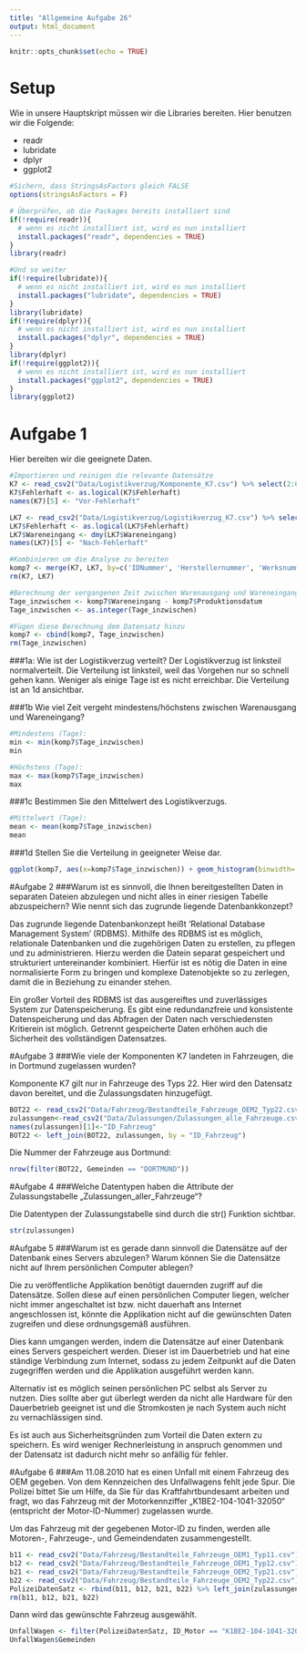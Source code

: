 ```yaml
---
title: "Allgemeine Aufgabe 26"
output: html_document
---
```


```r
knitr::opts_chunk$set(echo = TRUE)
```

# Setup

Wie in unsere Hauptskript müssen wir die Libraries bereiten. Hier benutzen wir die Folgende:

<ul>
  <li>readr</li>
  <li>lubridate</li>
  <li>dplyr</li>
  <li>ggplot2</li>
</ul>

```r
#Sichern, dass StringsAsFactors gleich FALSE
options(stringsAsFactors = F)

# Überprüfen, ob die Packages bereits installiert sind
if(!require(readr)){
  # wenn es nicht installiert ist, wird es nun installiert
  install.packages("readr", dependencies = TRUE)
}
library(readr)

#Und so weiter
if(!require(lubridate)){
  # wenn es nicht installiert ist, wird es nun installiert
  install.packages("lubridate", dependencies = TRUE)
}
library(lubridate)
if(!require(dplyr)){
  # wenn es nicht installiert ist, wird es nun installiert
  install.packages("dplyr", dependencies = TRUE)
}
library(dplyr)
if(!require(ggplot2)){
  # wenn es nicht installiert ist, wird es nun installiert
  install.packages("ggplot2", dependencies = TRUE)
}
library(ggplot2)
```

# Aufgabe 1

Hier bereiten wir die geeignete Daten.

```r
#Importieren und reinigen die relevante Datensätze
K7 <- read_csv2("Data/Logistikverzug/Komponente_K7.csv") %>% select(2:6)
K7$Fehlerhaft <- as.logical(K7$Fehlerhaft)
names(K7)[5] <- "Vor-Fehlerhaft"

LK7 <- read_csv2("Data/Logistikverzug/Logistikverzug_K7.csv") %>% select(2:6)
LK7$Fehlerhaft <- as.logical(LK7$Fehlerhaft)
LK7$Wareneingang <- dmy(LK7$Wareneingang)
names(LK7)[5] <- "Nach-Fehlerhaft"

#Kombinieren um die Analyse zu bereiten
komp7 <- merge(K7, LK7, by=c('IDNummer', 'Herstellernummer', 'Werksnummer'))
rm(K7, LK7)

#Berechnung der vergangenen Zeit zwischen Warenausgang und Wareneingang
Tage_inzwischen <- komp7$Wareneingang - komp7$Produktionsdatum
Tage_inzwischen <- as.integer(Tage_inzwischen)

#Fügen diese Berechnung dem Datensatz hinzu
komp7 <- cbind(komp7, Tage_inzwischen)
rm(Tage_inzwischen)
```

###1a: Wie ist der Logistikverzug verteilt?
Der Logistikverzug ist linksteil normalverteilt. Die Verteilung ist linksteil, weil das Vorgehen nur so schnell gehen kann. Weniger als einige Tage ist es nicht erreichbar. Die Verteilung ist an 1d ansichtbar.

###1b Wie viel Zeit vergeht mindestens/höchstens zwischen Warenausgang und Wareneingang?
```r
#Mindestens (Tage):
min <- min(komp7$Tage_inzwischen)
min

#Höchstens (Tage):
max <- max(komp7$Tage_inzwischen)
max
```

###1c Bestimmen Sie den Mittelwert des Logistikverzugs.
```r
#Mittelwert (Tage):
mean <- mean(komp7$Tage_inzwischen)
mean
```

###1d Stellen Sie die Verteilung in geeigneter Weise dar.
```r
ggplot(komp7, aes(x=komp7$Tage_inzwischen)) + geom_histogram(binwidth=.5)
```

#Aufgabe 2
###Warum ist es sinnvoll, die Ihnen bereitgestellten Daten in separaten Dateien abzulegen und nicht alles in einer riesigen Tabelle abzuspeichern? Wie nennt sich das zugrunde liegende Datenbankkonzept?

Das zugrunde liegende Datenbankonzept heißt 'Relational Database Management System' (RDBMS). Mithilfe des RDBMS ist es möglich, relationale Datenbanken und die zugehörigen Daten zu erstellen, zu pflegen und zu administrieren. Hierzu werden die Datein separat gespeichert und strukturiert untereinander kombiniert. Hierfür ist es nötig die Daten in eine normalisierte Form zu bringen und komplexe Datenobjekte so zu zerlegen, damit die in Beziehung zu einander stehen. 

Ein großer Vorteil des RDBMS ist das ausgereiftes und zuverlässiges System zur Datenspeicherung. Es gibt eine redundanzfreie und konsistente Datenspeicherung und das Abfragen der Daten nach verschiedensten Kritierein ist möglich. Getrennt gespeicherte Daten erhöhen auch die Sicherheit des vollständigen Datensatzes. 

#Aufgabe 3
###Wie viele der Komponenten K7 landeten in Fahrzeugen, die in Dortmund zugelassen wurden?

Komponente K7 gilt nur in Fahrzeuge des Typs 22. Hier wird den Datensatz davon bereitet, und die Zulassungsdaten hinzugefügt.
```r
BOT22 <- read_csv2("Data/Fahrzeug/Bestandteile_Fahrzeuge_OEM2_Typ22.csv") %>% select(2:6)
zulassungen<-read_csv2("Data/Zulassungen/Zulassungen_alle_Fahrzeuge.csv") %>% select(2:4)
names(zulassungen)[1]<-"ID_Fahrzeug"
BOT22 <- left_join(BOT22, zulassungen, by = "ID_Fahrzeug")
```

Die Nummer der Fahrzeuge aus Dortmund:
```r
nrow(filter(BOT22, Gemeinden == "DORTMUND"))
```

#Aufgabe 4
###Welche Datentypen haben die Attribute der Zulassungstabelle „Zulassungen_aller_Fahrzeuge“?

Die Datentypen der Zulassungstabelle sind durch die str() Funktion sichtbar.
```r
str(zulassungen)
```

#Aufgabe 5
###Warum ist es gerade dann sinnvoll die Datensätze auf der Datenbank eines Servers abzulegen? Warum können Sie die Datensätze nicht auf Ihrem persönlichen Computer ablegen?

Die zu veröffentliche Applikation benötigt dauernden zugriff auf die Datensätze. Sollen diese auf einen persönlichen Computer liegen, welcher nicht immer angeschaltet ist bzw. nicht dauerhaft ans Internet angeschlossen ist, könnte die Applikation nicht auf die gewünschten Daten zugreifen und diese ordnungsgemäß ausführen.

Dies kann umgangen werden, indem die Datensätze auf einer Datenbank eines Servers gespeichert werden. Dieser ist im Dauerbetrieb und hat eine ständige Verbindung zum Internet, sodass zu jedem Zeitpunkt auf die Daten zugegriffen werden und die Applikation ausgeführt werden kann.

Alternativ ist es möglich seinen persönlichen PC selbst als Server zu nutzen. Dies sollte aber gut überlegt werden da nicht alle Hardware für den Dauerbetrieb geeignet ist und die Stromkosten je nach System auch nicht zu vernachlässigen sind.

Es ist auch aus Sicherheitsgründen zum Vorteil die Daten extern zu speichern. Es wird weniger Rechnerleistung in anspruch genommen und der Datensatz ist dadurch nicht mehr so anfällig für fehler. 

#Aufgabe 6
###Am 11.08.2010 hat es einen Unfall mit einem Fahrzeug des OEM gegeben. Von dem Kennzeichen des Unfallwagens fehlt jede Spur. Die Polizei bittet Sie um Hilfe, da Sie für das Kraftfahrtbundesamt arbeiten und fragt, wo das Fahrzeug mit der Motorkennziffer „K1BE2-104-1041-32050“ (entspricht der Motor-ID-Nummer) zugelassen wurde.

Um das Fahrzeug mit der gegebenen Motor-ID zu finden, werden alle Motoren-, Fahrzeuge-, und Gemeindendaten zusammengestellt.
```r
b11 <- read_csv2("Data/Fahrzeug/Bestandteile_Fahrzeuge_OEM1_Typ11.csv") %>% select(5:6)
b12 <- read_csv2("Data/Fahrzeug/Bestandteile_Fahrzeuge_OEM1_Typ12.csv") %>% select(5:6)
b21 <- read_csv2("Data/Fahrzeug/Bestandteile_Fahrzeuge_OEM2_Typ21.csv") %>% select(5:6)
b22 <- read_csv2("Data/Fahrzeug/Bestandteile_Fahrzeuge_OEM2_Typ22.csv") %>% select(5:6)
PolizeiDatenSatz <- rbind(b11, b12, b21, b22) %>% left_join(zulassungen, by = 'ID_Fahrzeug')
rm(b11, b12, b21, b22)
```
Dann wird das gewünschte Fahrzeug ausgewählt.
```r
UnfallWagen <- filter(PolizeiDatenSatz, ID_Motor == "K1BE2-104-1041-32050")
UnfallWagen$Gemeinden
```


